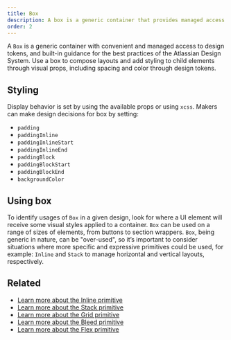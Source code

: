 ```yaml
---
title: Box
description: A box is a generic container that provides managed access to design tokens.
order: 2
---
```


A `Box` is a generic container with convenient and managed access to design tokens, and built-in guidance for the best practices of the Atlassian Design System.
Use a box to compose layouts and add styling to child elements through visual props, including spacing and color through design tokens.

## Styling

Display behavior is set by using the available props or using `xcss`. Makers can make design decisions for box by setting:

- `padding`
- `paddingInline`
- `paddingInlineStart`
- `paddingInlineEnd`
- `paddingBlock`
- `paddingBlockStart`
- `paddingBlockEnd`
- `backgroundColor`

## Using box

To identify usages of `Box` in a given design, look for where a UI element will receive some visual styles applied to a container. `Box` can be used on a range of sizes of elements, from buttons to section wrappers.
`Box`, being generic in nature, can be "over-used", so it’s important to consider situations where more specific and expressive primitives could be used, for example: `Inline` and `Stack` to manage horizontal and vertical layouts, respectively.

## Related

- [Learn more about the Inline primitive](/components/primitives/inline/usage)
- [Learn more about the Stack primitive](/components/primitives/stack/usage)
- [Learn more about the Grid primitive](/components/primitives/grid/examples)
- [Learn more about the Bleed primitive](/components/primitives/bleed/examples)
- [Learn more about the Flex primitive](/components/primitives/flex/examples)
